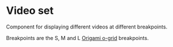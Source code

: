 
<Meta title="Core|Video Set" />

# Video set

Component for displaying different videos at different breakpoints.

Breakpoints are the S, M and L [Origami o-grid](https://github.com/Financial-Times/o-grid) breakpoints.

<Preview>
  <Story name="Basic">
    <VideoSet
      alt="Demo video set video"
      sources={{
        small: {
          url: 'https://ig.ft.com/india-pollution/videos/india-china-pollution-mobile.mp4',
          poster: 'https://ig.ft.com/india-pollution/videos/poster-mobile.jpg',
          type: 'video/mp4',
        },
        medium: {
          url: 'https://ig.ft.com/india-pollution/videos/india-china-pollution-large.mp4',
          poster: 'https://ig.ft.com/india-pollution/videos/poster-desktop.jpg',
          type: 'video/mp4',
        },
        large: {
          url: 'https://ig.ft.com/india-pollution/videos/india-china-pollution-large.mp4',
          poster: 'https://ig.ft.com/india-pollution/videos/poster-desktop.jpg',
          type: 'video/mp4',
        },
      }}
    />
  </Story>
</Preview>
